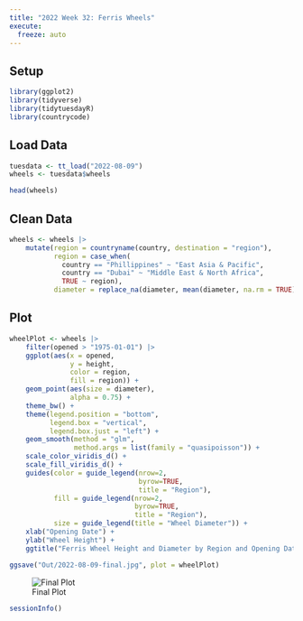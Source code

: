 ```yaml
---
title: "2022 Week 32: Ferris Wheels"
execute: 
  freeze: auto
---
```


## Setup

```r
library(ggplot2)
library(tidyverse)
library(tidytuesdayR)
library(countrycode)
```

## Load Data

```r
tuesdata <- tt_load("2022-08-09")
wheels <- tuesdata$wheels

head(wheels)
```

## Clean Data

```r
wheels <- wheels |> 
    mutate(region = countryname(country, destination = "region"),
           region = case_when(
             country == "Phillippines" ~ "East Asia & Pacific",
             country == "Dubai" ~ "Middle East & North Africa",
             TRUE ~ region),
           diameter = replace_na(diameter, mean(diameter, na.rm = TRUE)))
```

## Plot

```r
wheelPlot <- wheels |> 
    filter(opened > "1975-01-01") |> 
    ggplot(aes(x = opened, 
               y = height, 
               color = region,
               fill = region)) +
    geom_point(aes(size = diameter),
               alpha = 0.75) +
    theme_bw() +
    theme(legend.position = "bottom", 
          legend.box = "vertical", 
          legend.box.just = "left") +
    geom_smooth(method = "glm",
                method.args = list(family = "quasipoisson")) + 
    scale_color_viridis_d() +
    scale_fill_viridis_d() +
    guides(color = guide_legend(nrow=2,
                                byrow=TRUE,
                                title = "Region"),
           fill = guide_legend(nrow=2,
                               byrow=TRUE,
                               title = "Region"),
           size = guide_legend(title = "Wheel Diameter")) +
    xlab("Opening Date") +
    ylab("Wheel Height") +
    ggtitle("Ferris Wheel Height and Diameter by Region and Opening Date From 1975")

ggsave("Out/2022-08-09-final.jpg", plot = wheelPlot)
```

![Final Plot](Out/2022-08-09-final.jpg)

```r
sessionInfo()
```
